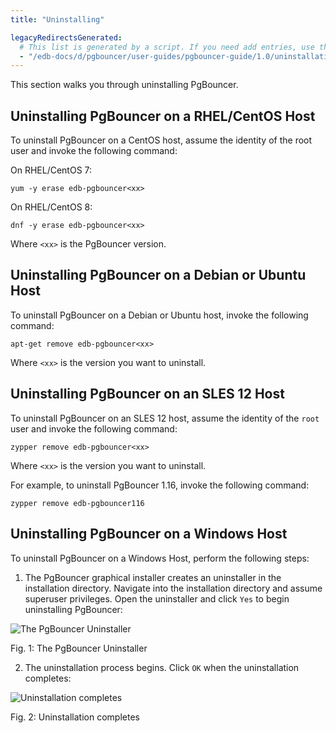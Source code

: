 ```yaml
---
title: "Uninstalling"

legacyRedirectsGenerated:
  # This list is generated by a script. If you need add entries, use the `legacyRedirects` key.
  - "/edb-docs/d/pgbouncer/user-guides/pgbouncer-guide/1.0/uninstallation.html"
---
```




This section walks you through uninstalling PgBouncer.

## Uninstalling PgBouncer on a RHEL/CentOS Host

To uninstall PgBouncer on a CentOS host, assume the identity of the root user and invoke the following command:

On RHEL/CentOS 7:

``` text
yum -y erase edb-pgbouncer<xx>
```

On RHEL/CentOS 8:

``` text
dnf -y erase edb-pgbouncer<xx>
```

Where `<xx>` is the PgBouncer version.

## Uninstalling PgBouncer on a Debian or Ubuntu Host

To uninstall PgBouncer on a Debian or Ubuntu host, invoke the following command:

``` text
apt-get remove edb-pgbouncer<xx>
```

Where `<xx>` is the version you want to uninstall.

## Uninstalling PgBouncer on an SLES 12 Host

To uninstall PgBouncer on an SLES 12 host, assume the identity of the `root` user and invoke the following command:

``` text
zypper remove edb-pgbouncer<xx>
```

Where `<xx>` is the version you want to uninstall.

For example, to uninstall PgBouncer 1.16, invoke the following command:

``` text
zypper remove edb-pgbouncer116
```

## Uninstalling PgBouncer on a Windows Host

To uninstall PgBouncer on a Windows Host, perform the following steps:

1.  The PgBouncer graphical installer creates an uninstaller in the installation directory. Navigate into the installation directory and assume superuser privileges. Open the uninstaller and click `Yes` to begin uninstalling PgBouncer:

![The PgBouncer Uninstaller](images/uninstall1.png)

Fig. 1: The PgBouncer Uninstaller

2.  The uninstallation process begins. Click `OK` when the uninstallation completes:

![Uninstallation completes](images/uninstall2.png)

Fig. 2: Uninstallation completes